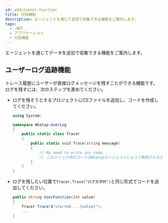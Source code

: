 ```yaml
---
id: additional-function
title: 付加機能
description: エージェントを通じて追加で収集できる機能をご案内します。
tags:
  - .NET
  - アプリケーション
  - 付加機能
---
```


エージェントを通じてデータを追加で収集できる機能をご案内します。

## ユーザーログ追跡機能

トレース履歴にユーザーが直接ログメッセージを残すことができる機能です。 ログを残すには、次のステップを進めてください。

-   ログを残そうとするプロジェクトにCSファイルを追加し、コードを作成してください。

    ```csharp
    using System;

    namespace Whatap.UserLog
    {
        public static class Tracer
        {
            public static void Trace(string message)
            {
                // No need to write any code.
                // このメソッド内のコードはWhatapエージェントによって無視されるため、実行されません。
            }
        }
    }
    ```

-   ログを残したい位置で`Tracer.Trace("ログ文字列")`と同じ形式でコードを追加してください。

    ```csharp
    public string UserFunction(int value)
    {
        Tracer.Trace($"started... {value}");
        ...
    }
    ```
